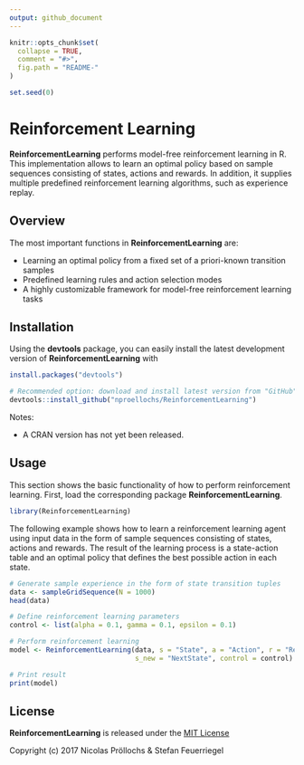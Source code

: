 ```yaml
---
output: github_document
---
```


<!-- README.md is generated from README.Rmd. Please edit that file -->

```r
knitr::opts_chunk$set(
  collapse = TRUE,
  comment = "#>",
  fig.path = "README-"
)
```

```r
set.seed(0)
```

# Reinforcement Learning

**ReinforcementLearning** performs model-free reinforcement learning in R. This implementation allows to learn
    an optimal policy based on sample sequences consisting of states, actions and rewards. In 
    addition, it supplies multiple predefined reinforcement learning algorithms, such as experience 
    replay.

## Overview

The most important functions in **ReinforcementLearning** are:

- Learning an optimal policy from a fixed set of a priori-known transition samples
- Predefined learning rules and action selection modes
- A highly customizable framework for model-free reinforcement learning tasks

## Installation

Using the **devtools** package, you can easily install the latest development version of **ReinforcementLearning** with

```r
install.packages("devtools")

# Recommended option: download and install latest version from "GitHub"
devtools::install_github("nproellochs/ReinforcementLearning")
```

Notes: 

* A CRAN version has not yet been released.

## Usage

This section shows the basic functionality of how to perform reinforcement learning. First, load the corresponding package **ReinforcementLearning**.

```r
library(ReinforcementLearning)
```

The following example shows how to learn a reinforcement learning agent using input data in the form of sample sequences 
consisting of states, actions and rewards. The result of the learning process is a state-action table and an optimal 
policy that defines the best possible action in each state. 

```r
# Generate sample experience in the form of state transition tuples
data <- sampleGridSequence(N = 1000)
head(data)

# Define reinforcement learning parameters
control <- list(alpha = 0.1, gamma = 0.1, epsilon = 0.1)

# Perform reinforcement learning
model <- ReinforcementLearning(data, s = "State", a = "Action", r = "Reward", 
                               s_new = "NextState", control = control)

# Print result
print(model)
```

## License

**ReinforcementLearning** is released under the [MIT License](https://opensource.org/licenses/MIT)

Copyright (c) 2017 Nicolas Pröllochs & Stefan Feuerriegel
